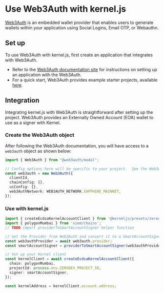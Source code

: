 # Use Web3Auth with kernel.js

[Web3Auth](https://web3auth.io/) is an embedded wallet provider that enables users to generate wallets within your application using Social Logins, Email OTP, or Webauthn.

## Set up

To use Web3Auth with kernel.js, first create an application that integrates with Web3Auth.

- Refer to the [Web3Auth documentation site](https://web3auth.io/docs/index.html) for instructions on setting up an application with the Web3Auth.
- For a quick start, Web3Auth provides example starter projects, available [here](https://web3auth.io/docs/examples?product=Plug+and+Play&sdk=Plug+and+Play+Web+Modal+SDK).

## Integration
Integrating kernel.js with Web3Auth is straightforward after setting up the project. Web3Auth provides an Externally Owned Account (EOA) wallet to use as a signer with Kernel.

### Create the Web3Auth object
After following the Web3Auth documentation, you will have access to a `web3auth` object as shown below:

```typescript
import { Web3Auth } from "@web3auth/modal";

// Config options here will be specific to your project.  See the Web3Auth docs for more info.
const web3auth = new Web3Auth({
  clientId,
  chainConfig: {},
  uiConfig: {},
  web3AuthNetwork: WEB3AUTH_NETWORK.SAPPHIRE_MAINNET,
});
```

### Use with kernel.js

```typescript
import { createEcdsaKernelAccountClient } from '@kerneljs/presets/zerodev';
import { polygonMumbai } from 'viem/chains';
// TODO import providerToSmartAccountSigner helper function

// Get the Provider from Web3Auth and convert it to a SmartAccountSigner
const web3authProvider = await web3auth.provider;
const smartAccountSigner = providerToSmartAccountSigner(web3authProvider);

// Set up your Kernel client
const kernelClient = await createEcdsaKernelAccountClient({
  chain: polygonMumbai,
  projectId: process.env.ZERODEV_PROJECT_ID,
  signer: smartAccountSigner,
});

const kernelAddress = kernelClient.account.address;
```
